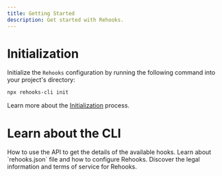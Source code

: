 ```yaml
---
title: Getting Started
description: Get started with Rehooks.
---
```



<Steps>

<Step>

# Initialization

Initialize the `Rehooks` configuration by running the following command into your project's directory:

```bash title="Terminal"
npx rehooks-cli init
```

Learn more about the [Initialization](/docs/getting-started/initialization) process.

</Step>

<Step>

# Learn about the CLI

<Cards>
  <Card title="API" href="/docs/api">
    How to use the API to get the details of the available hooks.
  </Card>
  <Card title="Configuration" href="/docs/cli/getting-started/configuration">
    Learn about `rehooks.json` file and how to configure Rehooks.
  </Card>
  <Card title="Legal" href="/docs/cli/legal">
    Discover the legal information and terms of service for Rehooks.
  </Card>
</Cards>

</Step>

</Steps>
